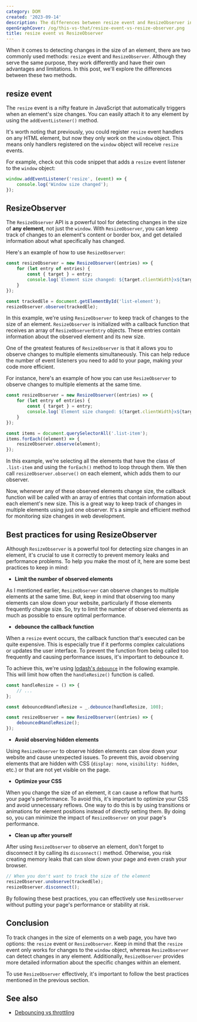 ```yaml
---
category: DOM
created: '2023-09-14'
description: The differences between resize event and ResizeObserver in JavaScript
openGraphCover: /og/this-vs-that/resize-event-vs-resize-observer.png
title: resize event vs ResizeObserver
---
```


When it comes to detecting changes in the size of an element, there are two commonly used methods: `resize` event and `ResizeObserver`. Although they serve the same purpose, they work differently and have their own advantages and limitations. In this post, we'll explore the differences between these two methods.

## resize event

The `resize` event is a nifty feature in JavaScript that automatically triggers when an element's size changes. You can easily attach it to any element by using the `addEventListener()` method.

It's worth noting that previously, you could register `resize` event handlers on any HTML element, but now they only work on the `window` object. This means only handlers registered on the `window` object will receive `resize` events.

For example, check out this code snippet that adds a `resize` event listener to the `window` object:

```js
window.addEventListener('resize', (event) => {
    console.log('Window size changed');
});
```

## ResizeObserver

The `ResizeObserver` API is a powerful tool for detecting changes in the size of **any element**, not just the `window`. With `ResizeObserver`, you can keep track of changes to an element's content or border box, and get detailed information about what specifically has changed.

Here's an example of how to use `ResizeObserver`:

```js
const resizeObserver = new ResizeObserver((entries) => {
    for (let entry of entries) {
        const { target } = entry;
        console.log(`Element size changed: ${target.clientWidth}x${target.clientHeight}`);
    }
});

const trackedEle = document.getElementById('list-element');
resizeObserver.observe(trackedEle);
```

In this example, we're using `ResizeObserver` to keep track of changes to the size of an element. `ResizeObserver` is initialized with a callback function that receives an array of `ResizeObserverEntry` objects. These entries contain information about the observed element and its new size.

One of the greatest features of `ResizeObserver` is that it allows you to observe changes to multiple elements simultaneously. This can help reduce the number of event listeners you need to add to your page, making your code more efficient.

For instance, here's an example of how you can use `ResizeObserver` to observe changes to multiple elements at the same time.

```javascript
const resizeObserver = new ResizeObserver((entries) => {
    for (let entry of entries) {
        const { target } = entry;
        console.log(`Element size changed: ${target.clientWidth}x${target.clientHeight}`);
    }
});

const items = document.querySelectorAll('.list-item');
items.forEach((element) => {
    resizeObserver.observe(element);
});
```

In this example, we're selecting all the elements that have the class of `.list-item` and using the `forEach()` method to loop through them. We then call `resizeObserver.observe()` on each element, which adds them to our observer.

Now, whenever any of these observed elements change size, the callback function will be called with an array of entries that contain information about each element's new size. This is a great way to keep track of changes in multiple elements using just one observer. It's a simple and efficient method for monitoring size changes in web development.

## Best practices for using ResizeObserver

Although `ResizeObserver` is a powerful tool for detecting size changes in an element, it's crucial to use it correctly to prevent memory leaks and performance problems. To help you make the most of it, here are some best practices to keep in mind:

-   **Limit the number of observed elements**

As I mentioned earlier, `ResizeObserver` can observe changes to multiple elements at the same time. But, keep in mind that observing too many elements can slow down your website, particularly if those elements frequently change size. So, try to limit the number of observed elements as much as possible to ensure optimal performance.

-   **debounce the callback function**

When a `resize` event occurs, the callback function that's executed can be quite expensive. This is especially true if it performs complex calculations or updates the user interface. To prevent the function from being called too frequently and causing performance issues, it's important to debounce it.

To achieve this, we're using [lodash's `debounce`](https://lodash.com/docs/#debounce) in the following example. This will limit how often the `handleResize()` function is called.

```js
const handleResize = () => {
    // ...
};

const debouncedHandleResize = _.debounce(handleResize, 100);

const resizeObserver = new ResizeObserver((entries) => {
    debouncedHandleResize();
});
```

-   **Avoid observing hidden elements**

Using `ResizeObserver` to observe hidden elements can slow down your website and cause unexpected issues. To prevent this, avoid observing elements that are hidden with CSS (`display: none`, `visibility: hidden`, etc.) or that are not yet visible on the page.

-   **Optimize your CSS**

When you change the size of an element, it can cause a reflow that hurts your page's performance. To avoid this, it's important to optimize your CSS and avoid unnecessary reflows. One way to do this is by using transitions or animations for element positions instead of directly setting them. By doing so, you can minimize the impact of `ResizeObserver` on your page's performance.

-   **Clean up after yourself**

After using `ResizeObserver` to observe an element, don't forget to disconnect it by calling its `disconnect()` method. Otherwise, you risk creating memory leaks that can slow down your page and even crash your browser.

```js
// When you don't want to track the size of the element
resizeObserver.unobserve(trackedEle);
resizeObserver.disconnect();
```

By following these best practices, you can effectively use `ResizeObserver` without putting your page's performance or stability at risk.

## Conclusion

To track changes in the size of elements on a web page, you have two options: the `resize` event or `ResizeObserver`. Keep in mind that the `resize` event only works for changes to the `window` object, whereas `ResizeObserver` can detect changes in any element. Additionally, `ResizeObserver` provides more detailed information about the specific changes within an element.

To use `ResizeObserver` effectively, it's important to follow the best practices mentioned in the previous section.

## See also

-   [Debouncing vs throttling](https://phuoc.ng/collection/this-vs-that/debouncing-vs-throttling)
